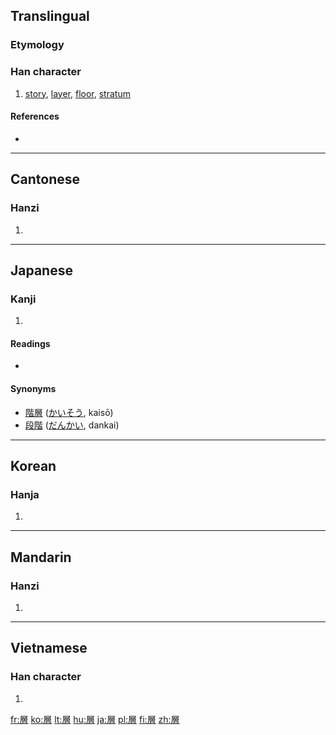 {{also|层}}<!-- may be replaced by zh-forms -->
==Translingual==
{{ja-forms|層|[[层]]|層}}

===Etymology===
{{Han compound|尸|曾|ls=psc|c1=s|c2=p}}

===Han character===
{{Han char|rn=44|rad=尸|as=12|sn=15|four=7726<sub>6</sub>|canj=尸金田日 (SCWA)}}

# [[story]], [[layer]], [[floor]], [[stratum]]

====References====
* {{Han ref|kx=0303.400|dkj=07798|dj=0601.340|hdz=20981.030|uh=5C64|ud=23652|bh=BC68|bd=48232}}

----

==Cantonese==

===Hanzi===
{{yue-hanzi|jyut=|y=[[chang4]]|sim=层}}

# {{defn|lang=yue|sort=尸12}}

----

==Japanese==

===Kanji===
{{ja-kanji|grade=6|rs=尸12}}

# {{defn|lang=ja|sort=尸12}}

====Readings====
* {{ja-readings|on=[[そう]] (sō)|kun=[[かさなる]] (kasanaru), [[かさ]] (kasa)}}

====Synonyms====
* [[階層]] ([[かいそう]], kaisō)
* [[段階]] ([[だんかい]], dankai)

----

==Korean==

===Hanja===
{{ko-hanja|hangeul=층|rv=cheung|mr=ch'ŭng}}

# {{defn|lang=ko|sort=尸12}}

----

==Mandarin==

===Hanzi===
{{cmn-hanzi|sim=层|pin=[[céng]] ([[ceng2]])|wg=[[ts'eng2|ts'eng<sup>2</sup>]]}}

# {{defn|lang=cmn|sort=尸12}}

----

==Vietnamese==

===Han character===
{{vi-hantu|[[tằng]], [[tầng]], [[tàng]], [[từng]]|rs=尸12}}

# {{defn|lang=vi|sort=尸12}}

[[fr:層]]
[[ko:層]]
[[lt:層]]
[[hu:層]]
[[ja:層]]
[[pl:層]]
[[fi:層]]
[[zh:層]]